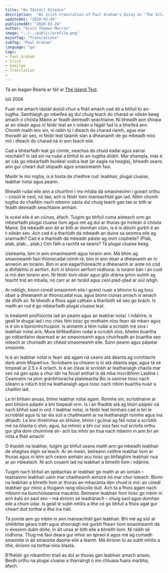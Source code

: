 ---
title: "An Tástáil Oileáin"
description:  "An Irish translation of Paul Graham's Essay on 'The Island Test'"
updatedAt: "2020-03-26"
publishedAt: "2020-03-26"
author: "Oisín Thomas Morrin"
image: "../../public/profile.png"
majorTag: "Translations"
subTag: "Paul Graham"
language: "ga"
tags: 
- Paul Graham
- Irish
- Gaeilge
- Translation
- 
---

Tá an leagan Béarla ar fáil ar [The Island Test](http://www.paulgraham.com/island.html).

Iúil 2006

Fuair mé amach tástáil áisiúil chun a fháil amach cad dó a bhfuil tú an-tugtha. Samhlaigh go mbeifeá ag dul chuig teach do charad ar oileán beag amach ó chósta Maine ar feadh deireadh seachtaine. Ní bheadh aon shiopa ar an oileán agus ní féidir leat an t-oileán a fágáil fad is a bheifeá ann. Chomh maith leis sin, ní raibh tú i dteach do charad riamh, agus mar thoradh air seo, ní féidir leat talamh slán a dhéanamh de go mbeadh níos mó i dteach do charad ná in aon teach eile. 

Cad a bhéarfadh leat go cinnte, seachas do chuid éadaí agus earraí níocháin? Is iad sin na rudaí a bhfuil tú an-tugtha dóibh. Mar shampla, más é an cás go mbéarfadh buidéal vodca leat (ar eagla na heagla), bheadh seans ann gur cheart duit stopadh agus smaoineamh faoi.

Maidir le mo rogha, is é liosta de cheithre rud: leabhair, plugaí cluaise, leabhar notaí agus peann. 

Bheadh rudaí eile ann a chuirfinn i mo mhála dá smaoineoinn i gceart orthu – cosúil le ceol, nó tae; ach is féidir liom maireachtáil gan iad. Nílim chomh tugtha do chaiféin nach mbeinn sásta dul chuig teach gan tae ar bith ar feadh deireadh seachtaine amháin.

Is scéal eile é an ciúnas, áfach. Tuigim go bhfuil cuma aisteach orm go mbéarfadh plugaí cluaise liom agus mé ag dul ar thuras go hoileán ó chósta Maine. Dá mbeadh aon áit ar bith ar domhan ciúin, is é is dóichí gurbh é an t-oileán seo. Ach cad é a tharlódh dá mbeadh an duine sa seomra eile ag srannadh? Cad é a tharlódh dá mbeadh páiste ag imirt cispheile? (Plab, plab, plab… plab.) Cén fáth a rachfá sa seans? Tá plugaí cluaise beag.

Uaireanta, bím in ann smaoineamh agus torann ann. Má bhím ag smaoineamh faoi thionscadal roimh ré, bím in ann obair a dhéanamh air in anneoin an torainn. Bím in ann eagarthóireacht a dhéanamh ar aiste nó cód a dhífabhtú in aerfort. Ach ní bhíonn aerfoirt ródhona: is torann bán í an cuid is mó den torann ann. Ní féidir liom obair agus glór dráma grinn suímh ag teacht tríd an mballa, nó carr ar an tsráid agus ceol plad-plad ar siúl istigh.

Ar ndóigh, bíonn cineál smaoinimh eile i gceist nuair a bhíonn tú ag tosú obair a dhéanamh ar thionscadal nua, agus bíonn ciúnas amach is amach de dhíth air. Ní bheidh a fhios agat cathain a tharlóidh sé seo go brách. Is maith an rud é go mbéarfadh plugaí cluaise leat.

Is trealamh proifisiúnta iad an peann agus an leabhar notaí. I ndáiríre, is geall le drugaí iad i mo chás féin toisc go mothaím níos fearr dá mbarr agus is é sin a bpríomhchuspóir. Is annamh a léim rudaí a scríobh mé síos i leabhair notaí arís. Mura bhféadfainn rudaí a scríobh síos, bheinn buartha go ndéanfainn dearmad ar an smaoineamh agus chuirfeadh an buartha seo isteach ar chumadh an chéad smaoineamh eile. Súnn peann agus páipéar smaointe.

Is é an leabhar nótaí is fearr atá agam ná ceann atá déanta ag comhlacht darb ainm Miquelrius. Scríobaim sa cheann is lú atá déanta aige, agus tá sé timpeall ar 2.5 x 4 orlach. Is é an cleas le scríobh ar leathanaigh chaola mar seo ná gan spás a chur idir na focail amhail is dá mba inscríbhinn Laidine í. Ceannaím na pinn gránbhioracha plaisteacha Bic is saoirse toisc nach sileann a ndúch tríd na leathanaigh agus toisc nach mbím buartha nuair a chaillim iad. 

Le trí bhliain anuas, bhínn leabhar nótaí agam. Roimhe sin, scríobhainn ar aon bhlúire páipéir a bhí timpeall orm. Is í an fhadhb atá ag blúirí páipéir ná nach bhfuil siad in ord. I leabhar notaí, is féidir leat tomhais cad is brí le scriobláil agus tú tar éis súil a chaitheamh ar na leathanaigh roimhe agus ina dhiaidh. Le linn thréimhse an bhlúire, bhínn i gcónaí ag fáil notaí a scríobh mé na blianta ó shin; agus, ba mhinic a bhí cur síos faoi rud scríofa orthu gur ghá dom chuimhne air- ach ba mhór an trua nach mbeinn in ann brí an nóta a fháil amach!

Ó thaobh na leabhar, tuigim go bhfuil seans maith ann go mbeadh leabhair de shaghas éigin sa teach. Ar an meán, beireann ceithre leabhar liom ar thuras agus ní léim ach ceann amháin acu toisc go bhfaighim leabhair nua ar an mbealach. Ní ach cosaint iad na leabhair a bhreith liom i ndáiríre.

Tuigim nach bhfuil an spléachas ar leabhair go maith ar an iomlán – teastaíonn leabhair uaim mar chaitheamh aimsire nó mar chur isteach. Bíonn na leabhair a bhreith liom ar thuras  an-mhacánta den chuid is mó: an cineál leabhair gur minic a thugann rang ollscoile duit. Ach tá a fhios agam nach mbíonn na bunchúiseanna macánta. Beireann leabhair liom toisc go mbím in ann éalú ón saol seo – má éiríonn sé leadránach – chuig saol agus domhan eile a chum údar. Is geall le subh mhilis a ithe cé go bhfuil a fhios agat gur cheart duit torthaí a ithe ina háit.

Tá pointe ann go mbím in ann maireachtáil gan leabhair. Bhí mé ag siúl ar shléibhte géara tráth agus shocraigh mé gurbh fhearr liom smaoineamh dá n-éireoinn dubh dóite, in áit unsa ar bith eile a bhreith liom. Ní raibh sé ródhona. Thug mé faoi deara gur mhór an spraoi é agus mé ag cumadh smaointe in áit smaointe daoine eile a léamh. Má éiríonn tú as subh mhilis a ithe, éiríonn na torthaí níos blasta.

B’fhéidir go mbainfinn triail as dul ar thuras gan leabhair amach anseo. Beidh orthu na plugaí cluaise a tharraingt ó mo chluasa fuara marbha, áfach.